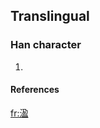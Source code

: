 ==Translingual==
===Han character===
{{Han char|rn=85|rad=水|as=09|sn=12|four=|canj=水弓尸廿 (ENST)}}
# {{defn|Han|sort=水09}}
====References====
{{Han ref|kx=0639.111|hdz=80023.280|uh=6E8B|ud=28299}}

[[fr:溋]]